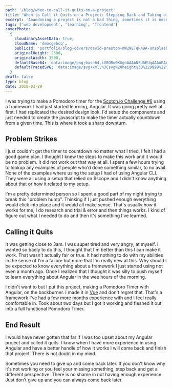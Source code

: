 ```yaml
---
path: '/blog/when-to-call-it-quits-on-a-project'
title: 'When to Call it Quits on a Project: Stepping Back and Taking a Break'
excerpt: 'Abandoning a project is not a bad thing, sometimes it is necessary'
tags: ['web development', 'learning', 'frontend']
coverPhoto:
  {
    cloudinaryAssetData: true,
    cloudName: 'dmocgebcq',
    publicId: 'portfolio/blog-covers/david-preston-mW2NETqR49A-unsplash_cpqss4.jpg',
    originalHeight: 2500,
    originalWidth: 3500,
    defaultBase64: 'data:image/png;base64,iVBORw0KGgoAAAANSUhEUgAAAAEAAAABCAYAAAAfFcSJAAAADUlEQVR42mMMXG/8HwAEwAI0Bj1bnwAAAABJRU5ErkJggg==',
    defaultTracedSVG: 'data:image/svg+xml,%3Csvg%20height%3D%229999%22%20viewBox%3D%220%200%209999%209999%22%20width%3D%229999%22%20xmlns%3D%22http%3A%2F%2Fwww.w3.org%2F2000%2Fsvg%22%3E%3Cpath%20d%3D%22m0%200h9999v9999h-9999z%22%20fill%3D%22%23f9fafb%22%2F%3E%3C%2Fsvg%3E',
  }
draft: false
type: blog
date: 2018-03-29
---
```


I was trying to make a Pomodoro timer for the [Scotch.io Challenge #6](https://scotch.io/tutorials/code-challenge-6-build-a-pomodoro-timer) using a framework I had just started learning, Angular. It was going pretty well at first. I had replicated the desired design look. I'd setup the components and just needed to create the javascript to make the timer actually countdown from a given time. This is where it took a sharp downturn.

## Problem Strikes

I just couldn't get the timer to countdown no matter what I tried, I felt I had a good game plan. I thought I knew the steps to make this work and it would be no problem. It did not work out that way at all. I spent a few hours trying to lookup any examples of people who'd done something similar, to no avail. None of the examples where using the setup I had of using Angular CLI. They were all using a setup that relied on \$scope and I didn't know anything about that or how it related to my setup.

I'm a pretty determined person so I spent a good part of my night trying to break this "problem hump". Thinking if I just pushed enough everything would click into place and it would all make sense. That's usually how it works for me, I do research and trial & error and then things works. I kind of figure out what I needed to do and then it's something I've learned.

## Calling it Quits

It was getting close to 3am. I was super tired and very angry, at myself. I wanted so badly to do this, I thought that I'm better than this I can make it work. That wasn't actually fair or true. It had nothing to do with my abilities in the sense of I'm a failure but more that I'm really new at this. Why should I be expected to know everything about a framework I just started using not even a month ago. Once I realized that I thought it was silly to push myself to learn everything about Angular in the wee hours of the morning.

I didn't want to but I put this project, making a Pomodoro Timer with Angular, on the backburner. I made it in [Vue](https://codepen.io/Vpugh/pen/GxmmwO) and don't regret that. That's a framework I've had a few more months experience with and I feel really comfortable in. Took about two days but I got it working and fleshed it out into a full functional Pomodoro Timer.

## End Result

I would have never gotten that far if I was too upset about my Angular project and called it quits. I know when I have more experience in using Angular and have a better handle of how it works I will come back and finish that project. There is not doubt in my mind.

Sometimes you need to give up and come back later. If you don't know why it's not working or you feel your missing something, step back and get a different perspective. There is no shame in not having enough experience. Just don't give up and you can always come back later.
